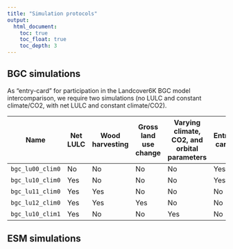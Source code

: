```yaml
---
title: "Simulation protocols"
output:
  html_document:
    toc: true
    toc_float: true
    toc_depth: 3
---
```


## BGC simulations

As "entry-card" for participation in the Landcover6K BGC model intercomparison, we require two simulations (no LULC and constant climate/CO2, with net LULC and constant climate/CO2). 

| Name              | Net LULC    | Wood harvesting   | Gross land use change | Varying climate, CO2, and orbital parameters | Entry-card? |
|-------------------|-------------|-------------------|-----------------------|---------------------------|------------ |
| `bgc_lu00_clim0`  | No          | No                | No                    | No                        | Yes         |
| `bgc_lu10_clim0`  | Yes         | No                | No                    | No                        | Yes         |
| `bgc_lu11_clim0`  | Yes         | Yes               | No                    | No                        | No          |
| `bgc_lu12_clim0`  | Yes         | Yes               | Yes                   | No                        | No          |
| `bgc_lu10_clim1`  | Yes         | No                | No                    | Yes                       | No          |


## ESM simulations